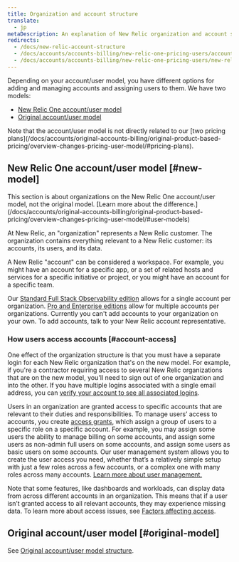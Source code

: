 ```yaml
---
title: Organization and account structure
translate:
  - jp
metaDescription: An explanation of New Relic organization and account structure.
redirects:
  - /docs/new-relic-account-structure
  - /docs/accounts/accounts-billing/new-relic-one-pricing-users/account-user-structure
  - /docs/accounts/accounts-billing/new-relic-one-pricing-users/new-relic-account-structure
---
```


Depending on your account/user model, you have different options for adding and managing accounts and assigning users to them. We have two models: 

* [New Relic One account/user model](#new-model)
* [Original account/user model](/docs/accounts/original-accounts-billing/original-users-roles/original-account-structure)

<Callout variant="important">
Note that the account/user model is not directly related to our [two pricing plans](/docs/accounts/original-accounts-billing/original-product-based-pricing/overview-changes-pricing-user-model/#pricing-plans). 
</Callout>

## New Relic One account/user model [#new-model]

<Callout variant="important">
This section is about organizations on the New Relic One account/user model, not the original model. [Learn more about the difference.](/docs/accounts/original-accounts-billing/original-product-based-pricing/overview-changes-pricing-user-model/#user-models) 
</Callout>

At New Relic, an "organization" represents a New Relic customer. The organization contains everything relevant to a New Relic customer: its accounts, its users, and its data. 

A New Relic "account" can be considered a workspace. For example, you might have an account for a specific app, or a set of related hosts and services for a specific initiative or project, or you might have an account for a specific team.

Our [Standard Full Stack Observability edition](https://newrelic.com/pricing) allows for a single account per organization. [Pro and Enterprise editions](https://newrelic.com/pricing) allow for multiple accounts per organizations. Currently you can't add accounts to your organization on your own. To add accounts, talk to your New Relic account representative. 

### How users access accounts [#account-access]

One effect of the organization structure is that you must have a separate login for each New Relic organization that's on the new model. For example, if you're a contractor requiring access to several New Relic organizations that are on the new model, you'll need to sign out of one organization and into the other. If you have multiple logins associated with a single email address, you can [verify your account to see all associated logins](/docs/accounts/accounts-billing/account-setup/troubleshoot-new-relics-password-email-address-login-problems/#verify-email).

Users in an organization are granted access to specific accounts that are relevant to their duties and responsibilities. To manage users’ access to accounts, you create [access grants](/docs/accounts/accounts-billing/new-relic-one-user-management/add-manage-users-groups-roles/#understand-concepts), which assign a group of users to a specific role on a specific account. For example, you may assign some users the ability to manage billing on some accounts, and assign some users as non-admin full users on some accounts, and assign some users as basic users on some accounts. Our user management system allows you to create the user access you need, whether that’s a relatively simple setup with just a few roles across a few accounts, or a complex one with many roles across many accounts. [Learn more about user management.](/docs/accounts/accounts-billing/new-relic-one-user-management/)

Note that some features, like dashboards and workloads, can display data from across different accounts in an organization. This means that if a user isn’t granted access to all relevant accounts, they may experience missing data. To learn more about access issues, see [Factors affecting access](/docs/accounts/accounts-billing/account-structure/factors-affecting-access-features-data/). 

## Original account/user model [#original-model]

See [Original account/user model structure](/docs/accounts/original-accounts-billing/original-users-roles/original-account-structure).
